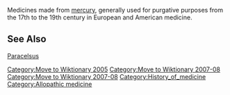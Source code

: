 [[Category:Move to Wiktionary 2005]]
{{dated prod|concern = {{{concern|Dictionary definition with no potential for expansion. I guess you could transwiki it to Wiktionary. [[User:Adam Cuerden|Adam Cuerden]] <sup>[[User_talk:Adam Cuerden|talk]]</sup> 22:50, 17 August 2007 (UTC)}}}|month = August|day = 17|year = 2007|time = 22:50|timestamp = 20070817225016}}
<!-- Do not use the "dated prod" template directly; the above line is generated by "subst:prod|reason" -->

[[Category:Move to Wiktionary 2007-08]]

Medicines made from [[mercury (element)|mercury]], generally used for purgative purposes from the 17th to the 19th century in European and American medicine.

==See Also==
[[Paracelsus]]


[[Category:Move to Wiktionary 2007-08]]

[[Category:History_of_medicine]]
[[Category:Allopathic medicine]]